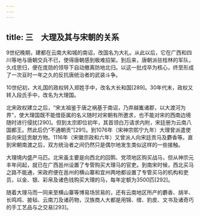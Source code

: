 ```yaml
---
---
---
```

title: 三　大理及其与宋朝的关系
---




9世纪晚期，建都在云南大和城的南诏，改国名为大礼。从此以后，它在广西和四川等地与唐朝交兵不已，使得唐朝感到极难招架。到后来，唐朝派驻桂林的军队，久戍思归，便在庞勋的领导下自动撤离防地北归。以这一批戍卒为核心，终至形成了一次亘时一年之久的反抗唐统治者的武装斗争。

10世纪初，大礼国的政权转入郑姓手中，改名大长和国[289]。30年代末，政权又转入段氏手中，改名为大理国。

北宋政权建立之后，“宋太祖鉴于唐之祸基于南诏，乃弃越巂诸郡，以大渡河为界”，使大理国既不能借臣属的名义随时对宋朝有所邀求，也不能对宋的西南边境随时进行侵扰[290]。但到太宗即位初年，其首领白万请求内附，宋廷册为云南八国都王。然此后仍“不通朝贡”[291]。到1076年（宋神宗熙宁九年）大理曾派遣使臣向宋廷贡献方物。1116年（宋徽宗政和六年）又曾派人向宋廷贡马及麝香等。直到宋朝南渡之后，双方统治者之间仍然只是偶尔地发生类似这样的一些接触。

大理境内盛产马匹。北宋虽主要是向西北的回鹘、党项地区购买战马，但从神宗元丰年间起，就已在广西邕州设置了专管购买大理马的官吏。到南宋时候，西北买马之路不能通，宋政府便在邕州的横山寨和宜州两地都设置了专管买马的机构和吏员，以金、银、彩帛及诸色钱购买大理的马，每年定额为3500匹[292]。

随着大理马而一同来至横山寨等博易场贸易的，还有云南地区所产的麝香、胡羊、长鸣鸡、披毡、云南刀及诸药物，汉族商人大都是用锦、缯、豹皮、文书及诸奇巧的手工艺品与之交易[293]。